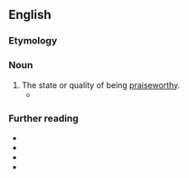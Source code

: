 ==English==

===Etymology===
{{suffix|en|praiseworthy|ness}}

===Noun===
{{en-noun|-}}

# The state or quality of being [[praiseworthy]].
#* {{quote-book|isbn=9780192570215|isbn2=0192570218|location={{w|Oxford}}|publisher=Oxford University Press|en|2019|Elinor Mason|Ways to be Blameworthy: Rightness, Wrongness, and Responsibility||url=https://books.google.com/books?id=JhuJDwAAQBAJ||Being motivated to the right things without any conscious grasp of the values involved is not sufficient for '''praiseworthiness'''.}}

===Further reading===
* {{R:Lexico}}
* {{R:MWO}}
* {{R:Dictionary.com}}
* {{R:Collins}}